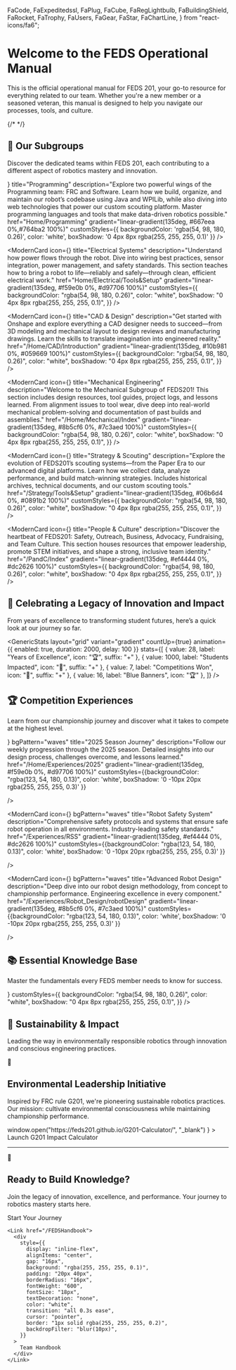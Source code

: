   FaCode,
  FaExpeditedssl,
  FaPlug,
  FaCube,
  FaRegLightbulb,
  FaBuildingShield,
  FaRocket,
  FaTrophy,
  FaUsers,
  FaGear,
  FaStar,
  FaChartLine,
} from "react-icons/fa6";

# Welcome to the FEDS Operational Manual

This is the official operational manual for FEDS 201, your go-to resource for everything related to our team. Whether you're a new member or a seasoned veteran, this manual is designed to help you navigate our processes, tools, and culture.

{/* <HeroSection /> */}

## 🚀 Our Subgroups

Discover the dedicated teams within FEDS 201, each contributing to a different aspect of robotics mastery and innovation.

<div style={{
  display: 'grid',
  gridTemplateColumns: 'repeat(auto-fit, minmax(400px, 1fr))',
  gap: '32px',
  margin: '60px 0'
}}>
 <ModernCard
  icon={<FaCode />}
  title="Programming"
  description="Explore two powerful wings of the Programming team: FRC  and Software. Learn how we build, organize, and maintain our robot’s codebase using Java and WPILib, while also diving into web technologies that power our custom scouting platform. Master programming languages and tools that make data-driven robotics possible."
  href="Home/Programming"
  gradient="linear-gradient(135deg, #667eea 0%,#764ba2 100%)"
  customStyles={{ backgroundColor: 'rgba(54, 98, 180, 0.26)', color: 'white', boxShadow: '0 4px 8px rgba(255, 255, 255, 0.1)' }}
/>

<ModernCard
  icon={<FaPlug />}
  title="Electrical Systems"
  description="Understand how power flows through the robot. Dive into wiring best practices, sensor integration, power management, and safety standards. This section teaches how to bring a robot to life—reliably and safely—through clean, efficient electrical work."
  href="Home/Electrical/Tools&Setup"
  gradient="linear-gradient(135deg, #f59e0b 0%, #d97706 100%)"
  customStyles={{
    backgroundColor: "rgba(54, 98, 180, 0.26)",
    color: "white",
    boxShadow: "0 4px 8px rgba(255, 255, 255, 0.1)",
  }}
/>

<ModernCard
  icon={<FaCube />}
  title="CAD & Design"
  description="Get started with Onshape and explore everything a CAD designer needs to succeed—from 3D modeling and mechanical layout to design reviews and manufacturing drawings. Learn the skills to translate imagination into engineered reality."
  href="/Home/CAD/Introduction"
  gradient="linear-gradient(135deg, #10b981 0%, #059669 100%)"
  customStyles={{
    backgroundColor: "rgba(54, 98, 180, 0.26)",
    color: "white",
    boxShadow: "0 4px 8px rgba(255, 255, 255, 0.1)",
  }}
/>

<ModernCard
  icon={<ImCogs />}
  title="Mechanical Engineering"
  description="Welcome to the Mechanical Subgroup of FEDS201! This section includes design resources, tool guides, project logs, and lessons learned. From alignment issues to tool wear, dive deep into real-world mechanical problem-solving and documentation of past builds and assemblies."
  href="/Home/Mechanical/Index"
  gradient="linear-gradient(135deg, #8b5cf6 0%, #7c3aed 100%)"
  customStyles={{
    backgroundColor: "rgba(54, 98, 180, 0.26)",
    color: "white",
    boxShadow: "0 4px 8px rgba(255, 255, 255, 0.1)",
  }}
/>

<ModernCard
  icon={<FaRegLightbulb />}
  title="Strategy & Scouting"
  description="Explore the evolution of FEDS201’s scouting systems—from the Paper Era to our advanced digital platforms. Learn how we collect data, analyze performance, and build match-winning strategies. Includes historical archives, technical documents, and our custom scouting tools."
  href="/Strategy/Tools&Setup"
  gradient="linear-gradient(135deg, #06b6d4 0%, #0891b2 100%)"
  customStyles={{
    backgroundColor: "rgba(54, 98, 180, 0.26)",
    color: "white",
    boxShadow: "0 4px 8px rgba(255, 255, 255, 0.1)",
  }}
/>

<ModernCard
  icon={<FaBuildingShield />}
  title="People & Culture"
  description="Discover the heartbeat of FEDS201: Safety, Outreach, Business, Advocacy, Fundraising, and Team Culture. This section houses resources that empower leadership, promote STEM initiatives, and shape a strong, inclusive team identity."
  href="/PandC/Index"
  gradient="linear-gradient(135deg, #ef4444 0%, #dc2626 100%)"
  customStyles={{
    backgroundColor: "rgba(54, 98, 180, 0.26)",
    color: "white",
    boxShadow: "0 4px 8px rgba(255, 255, 255, 0.1)",
  }}
/>

</div>

## 🚀 Celebrating a Legacy of Innovation and Impact

From years of excellence to transforming student futures, here’s a quick look at our journey so far.

<GenericStats
  layout="grid"
  variant="gradient"
  countUp={true}
  animation={{ enabled: true, duration: 2000, delay: 100 }}
  stats={[
    { value: 28, label: "Years of Excellence", icon: "🏆", suffix: "+" },
    { value: 1000, label: "Students Impacted", icon: "👥", suffix: "+" },
    { value: 7, label: "Competitions Won", icon: "🥇", suffix: "+" },
    { value: 16, label: "Blue Banners", icon: "🏆" },
  ]}
/>

## 🏆 Competition Experiences

Learn from our championship journey and discover what it takes to compete at the highest level.

<div style={{
  display: 'grid',
  gridTemplateColumns: 'repeat(auto-fit, minmax(350px, 1fr))',
  gap: '32px',
  margin: '60px 0'
}}>
  <ModernCard
    icon={<FaTrophy/>}
    bgPattern="waves"
    title="2025 Season Journey"
    description="Follow our weekly progression through the 2025 season. Detailed insights into our design process, challenges overcome, and lessons learned."
    href="/Home/Experiences/2025"
    gradient="linear-gradient(135deg, #f59e0b 0%, #d97706 100%)"
    customStyles={{backgroundColor: "rgba(123, 54, 180, 0.13)", color: 'white', boxShadow: '0 -10px 20px rgba(255, 255, 255, 0.3)' }}

/>

  <ModernCard
    icon={<FaRobot/>}
    bgPattern="waves"
    title="Robot Safety System"
    description="Comprehensive safety protocols and systems that ensure safe robot operation in all environments. Industry-leading safety standards."
    href="/Experiences/RSS"
    gradient="linear-gradient(135deg, #ef4444 0%, #dc2626 100%)"
    customStyles={{backgroundColor: "rgba(123, 54, 180, 0.13)", color: 'white', boxShadow: '0 -10px 20px rgba(255, 255, 255, 0.3)' }}

/>

  <ModernCard
    icon={<FaGear/>}
    bgPattern="waves"
    title="Advanced Robot Design"
    description="Deep dive into our robot design methodology, from concept to championship performance. Engineering excellence in every component."
    href="/Experiences/Robot_Design/robotDesign"
    gradient="linear-gradient(135deg, #8b5cf6 0%, #7c3aed 100%)"
    customStyles={{backgroundColor: "rgba(123, 54, 180, 0.13)", color: 'white', boxShadow: '0 -10px 20px rgba(255, 255, 255, 0.3)' }}

/>

</div>

## 📚 Essential Knowledge Base

Master the fundamentals every FEDS member needs to know for success.

<div
  style={{
    display: "grid",
    gridTemplateColumns: "repeat(auto-fit, minmax(400px, 1fr))",
    gap: "32px",
    margin: "60px 0",
  }}
>
  <ModernCard
    title="FEDS Handbook"
    description="The complete guide to everything you need to know as a FEDS member. Team structure, culture, tools, and resources for success."
    href="/FEDSHandbook"
    gradient="linear-gradient(135deg, #06b6d4 0%, #0891b2 100%)"
    icon={<FaUsers />}
    customStyles={{
      backgroundColor: "rgba(54, 98, 180, 0.26)",
      color: "white",
      boxShadow: "0 4px 8px rgba(255, 255, 255, 0.1)",
    }}
  />
</div>

## 🌱 Sustainability & Impact

Leading the way in environmentally responsible robotics through innovation and conscious engineering practices.

<div
  style={{
    background: "linear-gradient(135deg, #10b981 0%, #059669 100%)",
    borderRadius: "32px",
    padding: "60px 40px",
    margin: "80px 0",
    color: "white",
    textAlign: "center",
    position: "relative",
    overflow: "hidden",
  }}
>
  <div
    style={{
      position: "absolute",
      top: "10px",
      right: "20px",
      fontSize: "120px",
      opacity: "0.1",
    }}
  >
    🌱
  </div>

  <h2
    style={{
      fontSize: "clamp(28px, 4vw, 40px)",
      fontWeight: "800",
      marginBottom: "24px",
    }}
  >
    Environmental Leadership Initiative
  </h2>
  <p
    style={{
      fontSize: "18px",
      marginBottom: "40px",
      opacity: "0.95",
      maxWidth: "800px",
      margin: "0 auto 40px",
    }}
  >
    Inspired by FRC rule G201, we're pioneering sustainable robotics practices.
    Our mission: cultivate environmental consciousness while maintaining
    championship performance.
  </p>

  <div
    style={{
      display: "inline-flex",
      alignItems: "center",
      gap: "16px",
      background: "rgba(255, 255, 255, 0.2)",
      padding: "20px 32px",
      borderRadius: "16px",
      backdropFilter: "blur(10px)",
      border: "1px solid rgba(255, 255, 255, 0.3)",
      cursor: "pointer",
      transition: "all 0.3s ease",
    }}
    onClick={() =>
      window.open("https://feds201.github.io/G201-Calculator/", "_blank")
    }
  >
    <FaChartLine size={24} />
    <span style={{ fontWeight: "600", fontSize: "18px" }}>
      Launch G201 Impact Calculator
    </span>
  </div>
</div>

---

<div
  style={{
    textAlign: "center",
    padding: "80px 40px",
    background: "linear-gradient(135deg, #1e293b 0%, #0f172a 100%)",
    borderRadius: "32px",
    color: "white",
    margin: "80px 0",
    position: "relative",
    overflow: "hidden",
  }}
>
  <div
    style={{
      position: "absolute",
      top: "20px",
      left: "20px",
      fontSize: "100px",
      opacity: "0.1",
    }}
  >
    🚀
  </div>

  <h2
    style={{
      fontSize: "clamp(36px, 6vw, 56px)",
      fontWeight: "800",
      marginBottom: "24px",
      textShadow: "0 4px 8px rgba(0, 0, 0, 0.3)",
    }}
  >
    Ready to Build Knowledge?
  </h2>
  <p
    style={{
      fontSize: "clamp(18px, 2.5vw, 22px)",
      opacity: "0.9",
      marginBottom: "48px",
      maxWidth: "700px",
      margin: "0 auto 48px",
      lineHeight: "1.6",
    }}
  >
    Join the legacy of innovation, excellence, and performance. Your journey to
    robotics mastery starts here.
  </p>

  <div
    style={{
      display: "flex",
      gap: "24px",
      justifyContent: "center",
      flexWrap: "wrap",
    }}
  >
    <Link href="Home/Programming">
      <div
        style={{
          display: "inline-flex",
          alignItems: "center",
          gap: "16px",
          background: "linear-gradient(135deg, #667eea 0%, #764ba2 100%)",
          padding: "20px 40px",
          borderRadius: "16px",
          fontWeight: "600",
          fontSize: "18px",
          textDecoration: "none",
          color: "white",
          transition: "all 0.3s ease",
          cursor: "pointer",
          boxShadow: "0 8px 16px -4px rgba(102, 126, 234, 0.4)",
        }}
      >
        Start Your Journey
      </div>
    </Link>

    <Link href="/FEDSHandbook">
      <div
        style={{
          display: "inline-flex",
          alignItems: "center",
          gap: "16px",
          background: "rgba(255, 255, 255, 0.1)",
          padding: "20px 40px",
          borderRadius: "16px",
          fontWeight: "600",
          fontSize: "18px",
          textDecoration: "none",
          color: "white",
          transition: "all 0.3s ease",
          cursor: "pointer",
          border: "1px solid rgba(255, 255, 255, 0.2)",
          backdropFilter: "blur(10px)",
        }}
      >
        Team Handbook
      </div>
    </Link>
  </div>
</div>
